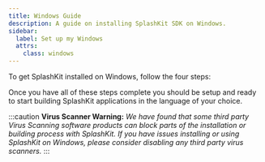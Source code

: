 ```yaml
---
title: Windows Guide
description: A guide on installing SplashKit SDK on Windows.
sidebar:
  label: Set up my Windows
  attrs:
    class: windows
---
```


To get SplashKit installed on Windows, follow the four steps:


<CardGrid>
<LinkCard
	title="Install the MSYS2 terminal"
	description="Step 1"
	href="/installation/windows/mingw/step-1/"
/>
<LinkCard
	title="Install SplashKit SDK"
	description="Step 2"
	href="/installation/windows/mingw/step-2/"
/>
<LinkCard
	title="Install Visual Studio Code"
	description="Step 3"
	href="/installation/windows/mingw/step-3/"
/>
<LinkCard
	title="Install Language Tools"
	description="Step 4"
	href="/installation/windows/mingw/step-4/"
/>
</CardGrid >
Once you have all of these steps complete you should be setup and ready to
start building SplashKit applications in the language of your choice.

  :::caution
**Virus Scanner Warning:**
  *We have found that some third party Virus Scanning software products can block
  parts of the installation or building process with SplashKit. If you have
  issues installing or using SplashKit on Windows, please consider disabling
  any third party virus scanners.*
  :::